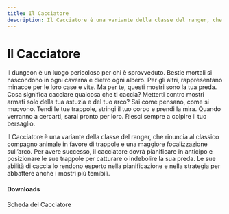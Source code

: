 ```yaml
---
title: Il Cacciatore
description: Il Cacciatore è una variante della classe del ranger, che rinuncia al classico compagno animale in favore di trappole e una maggiore focalizzazione sull’arco. Per avere successo, il cacciatore dovrà pianificare in anticipo e posizionare le sue trappole per catturare o indebolire la sua preda. Le sue abilità di caccia lo rendono esperto nella pianificazione e nella strategia per abbattere anche i mostri più temibili.
---
```


# Il Cacciatore

Il dungeon è un luogo pericoloso per chi è sprovveduto. Bestie mortali si nascondono in ogni caverna e dietro ogni albero. Per gli altri, rappresentano minacce per le loro case e vite. Ma per te, questi mostri sono la tua preda.
Cosa significa cacciare qualcosa che ti caccia? Metterti contro mostri armati solo della tua astuzia e del tuo arco? Sai come pensano, come si muovono. Tendi le tue trappole, stringi il tuo corpo e prendi la mira. Quando verranno a cercarti, sarai pronto per loro.
Riesci sempre a colpire il tuo bersaglio.

Il Cacciatore è una variante della classe del ranger, che rinuncia al classico compagno animale in favore di trappole e una maggiore focalizzazione sull’arco. Per avere successo, il cacciatore dovrà pianificare in anticipo e posizionare le sue trappole per catturare o indebolire la sua preda. Le sue abilità di caccia lo rendono esperto nella pianificazione e nella strategia per abbattere anche i mostri più temibili.

#### Downloads

<DownloadLink href="https://KernelPanic92.github.io/dungeonworld-ita/classi/community/Peter%20Johansen/Lore%20and%20Lords%20Pack/cacciatore.pdf">Scheda del Cacciatore</DownloadLink>